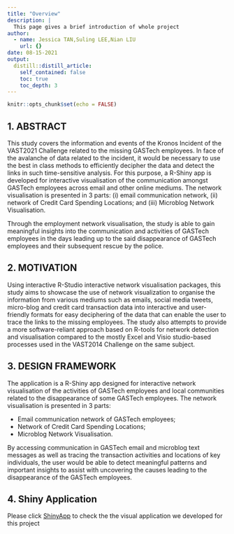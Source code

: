 ```yaml
---
title: "Overview"
description: |
  This page gives a brief introduction of whole project
author:
  - name: Jessica TAN,Suling LEE,Nian LIU
    url: {}
date: 08-15-2021
output:
  distill::distill_article:
    self_contained: false
    toc: true
    toc_depth: 3    
---
```



```r
knitr::opts_chunk$set(echo = FALSE)

```

## 1. ABSTRACT

This study covers the information and events of the Kronos Incident of the VAST2021 Challenge related to the missing GASTech employees. In face of the avalanche of data related to the incident, it would be necessary to use the best in class methods to efficiently decipher the data and detect the links in such time-sensitive analysis.  For this purpose, a R-Shiny app is developed for interactive visualisation of the communication amongst GASTech employees across email and other online mediums.  The network visualisation is presented in 3 parts: (i) email communication network, (ii) network of Credit Card Spending Locations; and (iii) Microblog Network Visualisation.

Through the employment network visualisation, the study is able to gain meaningful insights into the communication and activities of GASTech employees in the days leading up to the said disappearance of GASTech employees and their subsequent rescue by the police.   

## 2. MOTIVATION  

Using interactive R-Studio interactive network visualisation packages, this study aims to showcase the use of network visualization to organise the information from various mediums such as emails, social media tweets, micro-blog and credit card transaction data into interactive and user-friendly formats for easy deciphering of the data that can enable the user to trace the links to the missing employees. The study also attempts to provide a more software-reliant approach based on R-tools for network detection and visualisation compared to the mostly Excel and Visio studio-based processes used in the VAST2014 Challenge on the same subject.

## 3. DESIGN FRAMEWORK

The application is a R-Shiny app designed for interactive network visualisation of the activities of GASTech employees and local communities related to the disappearance of some GASTech employees.  The network visualisation is presented in 3 parts:

* Email communication network of GASTech employees;
* Network of Credit Card Spending Locations;
* Microblog Network Visualisation.

By accessing communication in GASTech  email and microblog text messages as well as tracing the transaction activities and locations of key individuals, the user would be able to detect meaningful patterns and important insights to assist with uncovering the causes leading to the disappearance of the GASTech employees. 


## 4. Shiny Application

Please click [ShinyApp](https://vaagroup10project.shinyapps.io/GroupShinyApp/?_ga=2.216200150.1931159661.1629168522-693851716.1629168522) to check the the visual application we developed for this project




